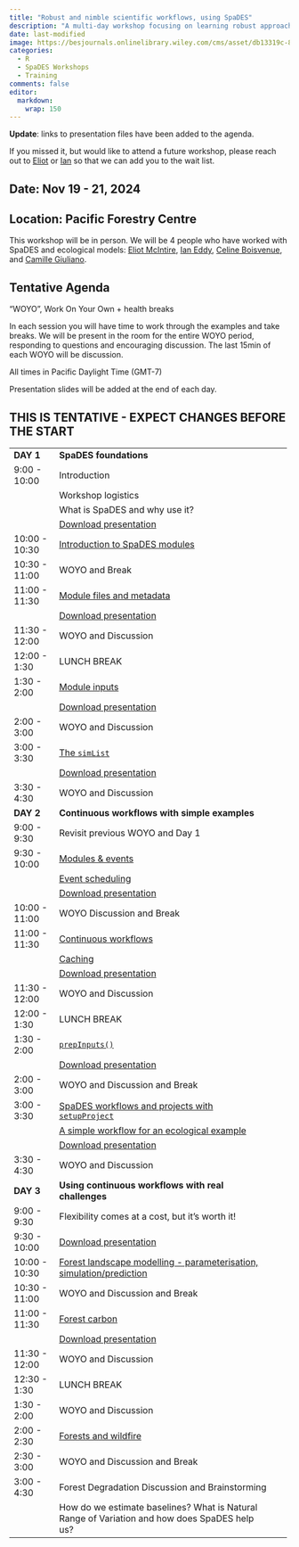 ```yaml
---
title: "Robust and nimble scientific workflows, using SpaDES"
description: "A multi-day workshop focusing on learning robust approaches to building reuseable, reproducible workflows for Forest Degradation"
date: last-modified
image: https://besjournals.onlinelibrary.wiley.com/cms/asset/db13319c-88b4-4821-9eaa-a2e62364b399/mee314034-fig-0004-m.jpg
categories:
  - R
  - SpaDES Workshops
  - Training
comments: false
editor:
  markdown:
    wrap: 150
---
```


**Update**: links to presentation files have been added to the agenda.

If you missed it, but would like to attend a future workshop, please reach out to [Eliot](../bios/community/aaaeliot.qmd) or
[Ian](../bios/professional/ian.qmd) so that we can add you to the wait list.

## Date: Nov 19 - 21, 2024

## Location: Pacific Forestry Centre

This workshop will be in person. We will be 4 people who have worked with SpaDES and ecological models: [Eliot McIntire](../bios/community/aaaeliot.qmd), [Ian Eddy](../bios/professional/ian.qmd), [Celine Boisvenue](../bios/community/celine.qmd), and [Camille Giuliano](../bios/professional/camille.qmd).

## Tentative Agenda

"WOYO", Work On Your Own + health breaks

In each session you will have time to work through the examples and take breaks. We will be present in the room for the entire WOYO period, responding to
questions and encouraging discussion. The last 15min of each WOYO will be discussion.

All times in Pacific Daylight Time (GMT-7)

Presentation slides will be added at the end of each day.

## THIS IS TENTATIVE - EXPECT CHANGES BEFORE THE START

+-------------------------+--------------------------------------------------------------------------------------------------------------------------+
| **DAY 1**               | **SpaDES foundations**                                                                                                   |
+-------------------------+--------------------------------------------------------------------------------------------------------------------------+
| 9:00 - 10:00            | Introduction                                                                                                             |
+-------------------------+--------------------------------------------------------------------------------------------------------------------------+
|                         | Workshop logistics                                                                                                       |
+-------------------------+--------------------------------------------------------------------------------------------------------------------------+
|                         | What is SpaDES and why use it?                                                                                           |
+-------------------------+--------------------------------------------------------------------------------------------------------------------------+
|                         | [Download presentation](Presentations/2024-06-11/Intro_SpaDESIntro_Ceres.pdf)                                            |
+-------------------------+--------------------------------------------------------------------------------------------------------------------------+
| 10:00 - 10:30           | [Introduction to SpaDES modules](https://predictiveecology.org/training/_book/NewModuleIntro.html)                       |
+-------------------------+--------------------------------------------------------------------------------------------------------------------------+
| 10:30 - 11:00           | WOYO and Break                                                                                                           |
+-------------------------+--------------------------------------------------------------------------------------------------------------------------+
| 11:00 - 11:30           | [Module files and metadata](https://predictiveecology.org/training/_book/MetaDataAndModuleFiles.html)                    |
+-------------------------+--------------------------------------------------------------------------------------------------------------------------+
|                         | [Download presentation](Presentations/2024-06-11/ModuleFilesMetadata_Inputs.pdf)                                         |
+-------------------------+--------------------------------------------------------------------------------------------------------------------------+
| 11:30 - 12:00           | WOYO and Discussion                                                                                                      |
+-------------------------+--------------------------------------------------------------------------------------------------------------------------+
| 12:00 - 1:30            | LUNCH BREAK                                                                                                              |
+-------------------------+--------------------------------------------------------------------------------------------------------------------------+
| 1:30 - 2:00             | [Module inputs](https://predictiveecology.org/training/_book/ModuleInputs.html)                                          |
+-------------------------+--------------------------------------------------------------------------------------------------------------------------+
|                         | [Download presentation](Presentations/2024-06-11/ModuleFilesMetadata_Inputs.pdf)                                         |
+-------------------------+--------------------------------------------------------------------------------------------------------------------------+
| 2:00 - 3:00             | WOYO and Discussion                                                                                                      |
+-------------------------+--------------------------------------------------------------------------------------------------------------------------+
| 3:00 - 3:30             | [The `simList`](https://predictiveecology.org/training/_book/simList.html)                                               |
+-------------------------+--------------------------------------------------------------------------------------------------------------------------+
|                         | [Download presentation](Presentations/2024-06-11/simList.pdf)                                                            |
+-------------------------+--------------------------------------------------------------------------------------------------------------------------+
| 3:30 - 4:30             | WOYO and Discussion                                                                                                      |
+-------------------------+--------------------------------------------------------------------------------------------------------------------------+
| **DAY 2**               | **Continuous workflows with simple examples**                                                                            |
+-------------------------+--------------------------------------------------------------------------------------------------------------------------+
| 9:00 - 9:30             | Revisit previous WOYO and Day 1                                                                                          |
+-------------------------+--------------------------------------------------------------------------------------------------------------------------+
| 9:30 - 10:00            | [Modules & events](https://predictiveecology.org/training/_book/ModulesAndEvents.html)                                   |
+-------------------------+--------------------------------------------------------------------------------------------------------------------------+
|                         | [Event scheduling](https://predictiveecology.org/training/_book/Scheduling.html)                                         |
+-------------------------+--------------------------------------------------------------------------------------------------------------------------+
|                         | [Download presentation](Presentations/2024-06-11/ModsEventsScheduling.pdf)                                               |
+-------------------------+--------------------------------------------------------------------------------------------------------------------------+
| 10:00 - 11:00           | WOYO Discussion and Break                                                                                                |
+-------------------------+--------------------------------------------------------------------------------------------------------------------------+
| 11:00 - 11:30           | [Continuous workflows](https://predictiveecology.org/training/_book/ContinuousWorkflows.html)                            |
+-------------------------+--------------------------------------------------------------------------------------------------------------------------+
|                         | [Caching](https://predictiveecology.org/training/_book/Caching.html)                                                     |
+-------------------------+--------------------------------------------------------------------------------------------------------------------------+
|                         | [Download presentation](Presentations/2024-06-11/ContinuousWFsCaching.pdf)                                               |
+-------------------------+--------------------------------------------------------------------------------------------------------------------------+
| 11:30 - 12:00           | WOYO and Discussion                                                                                                      |
+-------------------------+--------------------------------------------------------------------------------------------------------------------------+
| 12:00 - 1:30            | LUNCH BREAK                                                                                                              |
+-------------------------+--------------------------------------------------------------------------------------------------------------------------+
| 1:30 - 2:00             | [`prepInputs()`](https://predictiveecology.org/training/_book/prepInputs.html)                                           |
+-------------------------+--------------------------------------------------------------------------------------------------------------------------+
|                         | [Download presentation](Presentations/2024-06-11/prepInputs.pdf)                                                         |
+-------------------------+--------------------------------------------------------------------------------------------------------------------------+
| 2:00 - 3:00             | WOYO and Discussion and Break                                                                                            |
+-------------------------+--------------------------------------------------------------------------------------------------------------------------+
| 3:00 - 3:30             | [SpaDES workflows and projects with `setupProject`](https://predictiveecology.org/training/_book/setupProject.html)      |
+-------------------------+--------------------------------------------------------------------------------------------------------------------------+
|                         | [A simple workflow for an ecological example](https://predictiveecology.org/training/_book/workflowSimple2.html)         |
+-------------------------+--------------------------------------------------------------------------------------------------------------------------+
|                         | [Download presentation](Presentations/2024-06-11/setupProject.pdf)                                                       |
+-------------------------+--------------------------------------------------------------------------------------------------------------------------+
| 3:30 - 4:30             | WOYO and Discussion                                                                                                      |
+-------------------------+--------------------------------------------------------------------------------------------------------------------------+
| **DAY 3**               | **Using continuous workflows with real challenges**                                                                      |
+-------------------------+--------------------------------------------------------------------------------------------------------------------------+
| 9:00 - 9:30             | Flexibility comes at a cost, but it's worth it!                                                                          |
+-------------------------+--------------------------------------------------------------------------------------------------------------------------+
| 9:30 - 10:00            | [Download presentation](Presentations/2024-06-11/costOfFlexibility.pdf)                                                  |
+-------------------------+--------------------------------------------------------------------------------------------------------------------------+
| 10:00 - 10:30           | [Forest landscape modelling - parameterisation,                                                                          |
|                         | simulation/prediction](https://predictiveecology.org/training/_book/LandRDemo_coreVeg.html)                              |
+-------------------------+--------------------------------------------------------------------------------------------------------------------------+
| 10:30 - 11:00           | WOYO and Discussion and Break                                                                                            |
+-------------------------+--------------------------------------------------------------------------------------------------------------------------+
| 11:00 - 11:30           | [Forest carbon ](https://predictiveecology.org/training/_book/spadesCBMDemo.html)                                        |
+-------------------------+--------------------------------------------------------------------------------------------------------------------------+
|                         | [Download presentation](Presentations/2024-06-11/ForestCarbon.pdf)                                                       |
+-------------------------+--------------------------------------------------------------------------------------------------------------------------+
| 11:30 - 12:00           | WOYO and Discussion                                                                                                      |
+-------------------------+--------------------------------------------------------------------------------------------------------------------------+
| 12:30 - 1:30            | LUNCH BREAK                                                                                                              |
+-------------------------+--------------------------------------------------------------------------------------------------------------------------+
| 1:30 - 2:00             | WOYO and Discussion                                                                                                      |
+-------------------------+--------------------------------------------------------------------------------------------------------------------------+
| 2:00 - 2:30             | [Forests and wildfire](https://predictiveecology.org/training/_book/ForestsAndFire.html)                                 |
+-------------------------+--------------------------------------------------------------------------------------------------------------------------+
| 2:30 - 3:00             | WOYO and Discussion and Break                                                                                                     |
+-------------------------+--------------------------------------------------------------------------------------------------------------------------+
| 3:00 - 4:30             | Forest Degradation Discussion and Brainstorming                                                                          |
+-------------------------+--------------------------------------------------------------------------------------------------------------------------+
|                         | How do we estimate baselines? What is Natural Range of Variation and how does SpaDES help us?                            |
+-------------------------+--------------------------------------------------------------------------------------------------------------------------+
